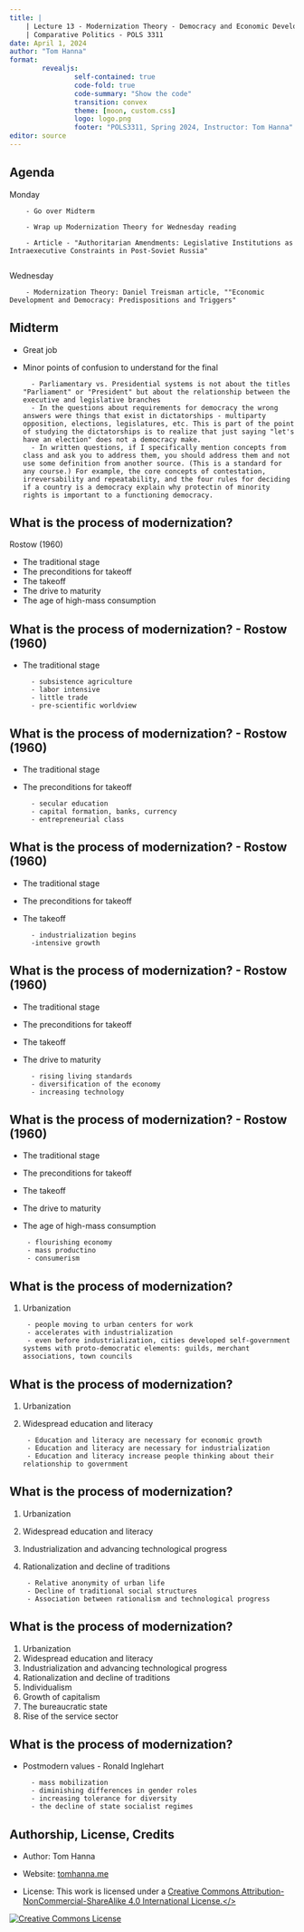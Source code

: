 ```yaml
---
title: |
    | Lecture 13 - Modernization Theory - Democracy and Economic Development
    | Comparative Politics - POLS 3311
date: April 1, 2024
author: "Tom Hanna"
format: 
        revealjs:
                self-contained: true
                code-fold: true
                code-summary: "Show the code"
                transition: convex
                theme: [moon, custom.css]
                logo: logo.png
                footer: "POLS3311, Spring 2024, Instructor: Tom Hanna"
editor: source
---
```


## Agenda

Monday 

        - Go over Midterm 

        - Wrap up Modernization Theory for Wednesday reading

        - Article - "Authoritarian Amendments: Legislative Institutions as Intraexecutive Constraints in Post-Soviet Russia"
        
Wednesday 

        - Modernization Theory: Daniel Treisman article, ""Economic Development and Democracy: Predispositions and Triggers"



## Midterm

- Great job
- Minor points of confusion to understand for the final

        - Parliamentary vs. Presidential systems is not about the titles "Parliament" or "President" but about the relationship between the executive and legislative branches
        - In the questions about requirements for democracy the wrong answers were things that exist in dictatorships - multiparty opposition, elections, legislatures, etc. This is part of the point of studying the dictatorships is to realize that just saying "let's have an election" does not a democracy make. 
        - In written questions, if I specifically mention concepts from class and ask you to address them, you should address them and not use some definition from another source. (This is a standard for any course.) For example, the core concepts of contestation, irreversability and repeatability, and the four rules for deciding if a country is a democracy explain why protectin of minority rights is important to a functioning democracy. 
        

## What is the process of modernization?

Rostow (1960)

- The traditional stage 
- The preconditions for takeoff
- The takeoff
- The drive to maturity
- The age of high-mass consumption
 
 
## What is the process of modernization? - Rostow (1960)

- The traditional stage 

        - subsistence agriculture
        - labor intensive
        - little trade
        - pre-scientific worldview
        
## What is the process of modernization? - Rostow (1960)

- The traditional stage 
- The preconditions for takeoff

        - secular education
        - capital formation, banks, currency
        - entrepreneurial class

## What is the process of modernization? - Rostow (1960)


- The traditional stage 
- The preconditions for takeoff
- The takeoff

        - industrialization begins
        -intensive growth
        
## What is the process of modernization? - Rostow (1960)



- The traditional stage 
- The preconditions for takeoff
- The takeoff
- The drive to maturity

        - rising living standards
        - diversification of the economy
        - increasing technology
        
## What is the process of modernization? - Rostow (1960)



 - The traditional stage 
 - The preconditions for takeoff
 - The takeoff
 - The drive to maturity
 - The age of high-mass consumption
 
        - flourishing economy
        - mass productino
        - consumerism
        




## What is the process of modernization?

1. Urbanization 

        - people moving to urban centers for work
        - accelerates with industrialization
        - even before industrialization, cities developed self-government systems with proto-democratic elements: guilds, merchant associations, town councils

## What is the process of modernization?


1. Urbanization
2. Widespread education and literacy 

        - Education and literacy are necessary for economic growth
        - Education and literacy are necessary for industrialization
        - Education and literacy increase people thinking about their relationship to government


## What is the process of modernization?


1. Urbanization
2. Widespread education and literacy 
3. Industrialization and advancing technological progress
4. Rationalization and decline of traditions

        - Relative anonymity of urban life
        - Decline of traditional social structures
        - Association between rationalism and technological progress

## What is the process of modernization?


1. Urbanization
2. Widespread education and literacy 
3. Industrialization and advancing technological progress
4. Rationalization and decline of traditions
5. Individualism 
6. Growth of capitalism
7. The bureaucratic state
8. Rise of the service sector


## What is the process of modernization?

- Postmodern values - Ronald Inglehart

        - mass mobilization
        - diminishing differences in gender roles
        - increasing tolerance for diversity
        - the decline of state socialist regimes
        



## Authorship, License, Credits

- Author: Tom Hanna

- Website: <a href="https://tom-hanna.org/">tomhanna.me</a>

- License: This work is licensed under a <a href= "http://creativecommons.org/licenses/by-nc-sa/4.0/">Creative Commons Attribution-NonCommercial-ShareAlike 4.0 International License.</>

<a href= "http://creativecommons.org/licenses/by-nc-sa/4.0/">![Creative Commons License](creative_commons_license.png)</a>

